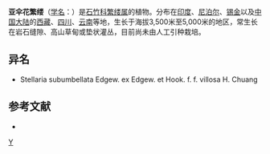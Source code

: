 {{Speciesbox
| taxon = Stellaria(植物) subumbellata
| binomial_authority = Edgew.
}}

'''亚伞花繁缕'''（[[学名|学名]]：{{lang|la|''Stellaria subumbellata''}}）是[[石竹科|石竹科]][[繁缕属|繁缕属]]的植物。分布在[[印度|印度]]、[[尼泊尔|尼泊尔]]、[[锡金|锡金]]以及[[中国大陆|中国大陆]]的[[西藏|西藏]]、[[四川|四川]]、[[云南|云南]]等地，生长于海拔3,500米至5,000米的地区，常生长在岩石缝隙、高山草甸或垫状灌丛，目前尚未由人工引种栽培。

== 异名 ==
* Stellaria subumbellata Edgew. ex Edgew. et Hook. f. f. villosa H. Chuang

== 参考文献 ==
<div class="references-small">
* {{cite web| url =http://www.bioinfo.cn/db05/KmzwSpecies.php?action=view&id=2722| title =亚伞花繁缕| work =《中国高等植物数据库全库》| publisher =中国科学院微生物研究所| author =昆明植物研究所| accessdate =2009-02-23| deadurl =yes| archiveurl =https://web.archive.org/web/20160305040140/http://www.bioinfo.cn/db05/KmzwSpecies.php?action=view&id=2722| archivedate =2016-03-05}}
</div>
{{Taxonbar|from=Q10882543}}

[[Category:繁缕属|Y]]